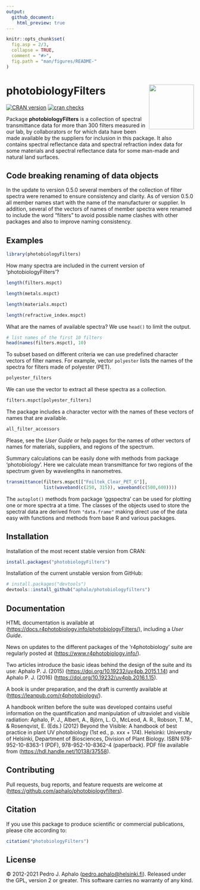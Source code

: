 ```yaml
---
output:
  github_document:
    html_preview: true
---
```


```r
knitr::opts_chunk$set(
  fig.asp = 2/3,
  collapse = TRUE,
  comment = "#>",
  fig.path = "man/figures/README-"
)
```

# photobiologyFilters <img src="man/figures/logo.png" align="right" width="120" />

[![CRAN version](https://www.r-pkg.org/badges/version-last-release/photobiologyFilters)](https://cran.r-project.org/package=photobiologyFilters) [![cran checks](https://cranchecks.info/badges/worst/photobiologyFilters)](https://cran.r-project.org/web/checks/check_results_photobiologyFilters.html)

Package **photobiologyFilters** is a collection of spectral transmittance data for more than 300 filters measured in our lab, by collaborators or for which data have been made available by the suppliers for inclusion in this package. It also contains spectral reflectance data and spectral refraction index data for some materials and spectral reflectance data for some man-made and natural land surfaces.

## Code breaking renaming of data objects

In the update to version 0.5.0 several members of the collection of filter spectra were renamed to ensure consistency and clarity. As of version 0.5.0 all member names start with the name of the manufacturer or supplier. In addition, several of the vectors of names of member spectra were renamed to include the word "filters" to avoid possible name clashes with other packages and also to improve naming consistency.

## Examples

```r
library(photobiologyFilters)
```

How many spectra are included in the current version of 'photobiologyFilters'?

```r
length(filters.mspct)
```

```r
length(metals.mspct)
```

```r
length(materials.mspct)
```

```r
length(refractive_index.mspct)
```

What are the names of available spectra? We use `head()` to limit the output.

```r
# list names of the first 10 filters
head(names(filters.mspct), 10)
```

To subset based on different criteria we can use predefined character vectors of filter names. For example, vector `polyester` lists the names of the spectra for filters made of polyester (PET).

```r
polyester_filters
```

We can use the vector to extract all these spectra as a collection.

```r
filters.mspct[polyester_filters]
```

The package includes a character vector with the names of these vectors of names that are available.

```r
all_filter_accessors
```

Please, see the *User Guide* or help pages for the names of other vectors of names for materials, suppliers, and regions of the spectrum.

Summary calculations can be easily done with methods from package 'photobiology'. Here we calculate mean transmittance for two regions of the spectrum given by wavelengths in nanometres.

```r
transmittance(filters.mspct[["Foiltek_Clear_PET_G"]], 
              list(waveband(c(250, 315)), waveband(c(500,600))))
```

The `autoplot()` methods from package 'ggspectra' can be used for plotting one or more spectra at a time. The classes of the objects used to store the spectral data are derived from `"data.frame"` making direct use of the data easy with functions and methods from base R and various packages.

## Installation

Installation of the most recent stable version from CRAN:

```r
install.packages("photobiologyFilters")
```

Installation of the current unstable version from GitHub:

```r
# install.packages("devtools")
devtools::install_github("aphalo/photobiologyfilters")
```

## Documentation

HTML documentation is available at (<https://docs.r4photobiology.info/photobiologyFilters/>), including a *User Guide*.

News on updates to the different packages of the 'r4photobiology' suite are regularly posted at (<https://www.r4photobiology.info/>).

Two articles introduce the basic ideas behind the design of the suite and its use: Aphalo P. J. (2015) (<https://doi.org/10.19232/uv4pb.2015.1.14>) and Aphalo P. J. (2016) (<https://doi.org/10.19232/uv4pb.2016.1.15>).

A book is under preparation, and the draft is currently available at (<https://leanpub.com/r4photobiology/>).

A handbook written before the suite was developed contains useful information on the quantification and manipulation of ultraviolet and visible radiation: Aphalo, P. J., Albert, A., Björn, L. O., McLeod, A. R., Robson, T. M., & Rosenqvist, E. (Eds.) (2012) Beyond the Visible: A handbook of best practice in plant UV photobiology (1st ed., p. xxx + 174). Helsinki: University of Helsinki, Department of Biosciences, Division of Plant Biology. ISBN 978-952-10-8363-1 (PDF), 978-952-10-8362-4 (paperback). PDF file available from (<https://hdl.handle.net/10138/37558>).

## Contributing

Pull requests, bug reports, and feature requests are welcome at (<https://github.com/aphalo/photobiologyfilters>).

## Citation

If you use this package to produce scientific or commercial publications, please cite according to:

```r
citation("photobiologyFilters")
```

## License

© 2012-2021 Pedro J. Aphalo ([pedro.aphalo\@helsinki.fi](mailto:pedro.aphalo@helsinki.fi)). Released under the GPL, version 2 or greater. This software carries no warranty of any kind.
